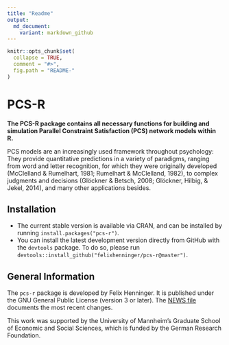 ```yaml
---
title: "Readme"
output:
  md_document:
    variant: markdown_github
---
```


<!-- README.md is generated from README.Rmd. Please edit that file -->

```r
knitr::opts_chunk$set(
  collapse = TRUE,
  comment = "#>",
  fig.path = "README-"
)
```

# PCS-R

**The PCS-R package contains all necessary functions for building and simulation Parallel Constraint Satisfaction (PCS) network models within R.**

PCS models are an increasingly used framework throughout psychology: They provide quantitative predictions in a variety of paradigms, ranging from word and letter recognition, for which they were originally developed (McClelland & Rumelhart, 1981; Rumelhart & McClelland, 1982), to complex judgments and decisions (Glöckner & Betsch, 2008; Glöckner, Hilbig, & Jekel, 2014), and many other applications besides.

## Installation

* The current stable version is available via CRAN, and can be installed by running `install.packages("pcs-r")`.
* You can install the latest development version directly from GitHub with the `devtools` package.
  To do so, please run `devtools::install_github("felixhenninger/pcs-r@master")`.

## General Information

The `pcs-r` package is developed by Felix Henninger. It is published under the GNU General Public License (version 3 or later). The [NEWS file](NEWS.md) documents the most recent changes.

This work was supported by the University of Mannheim’s Graduate School of Economic and Social Sciences, which is funded by the German Research Foundation.
